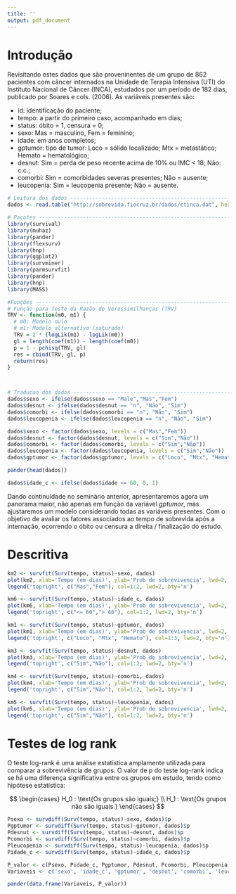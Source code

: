 ```yaml
---
title: ''
output: pdf_document
---
```


\newpage

# Introdução

  Revisitando estes dados que são proveninentes de um grupo de 862 pacientes com câncer internados na Unidade de Terapia Intensiva (UTI) do Instituto Nacional de Câncer (INCA), estudados por um período de 182 dias, publicado por Soares e cols. (2006). As variáveis presentes são:

 - id: identificação do paciente;
 - tempo: a partir do primeiro caso, acompanhado em dias;
 - status: óbito = 1, censura = 0;
 - sexo: Mas = masculino, Fem = feminino;
 - idade: em anos completos;
 - gptumor: 	tipo de tumor: Loco = sólido localizado; Mtx = metastático; Hemato = hematológico;
 - desnut: Sim = perda de peso recente acima de 10% ou IMC < 18; Não: c.c.;
 - comorbi: Sim = comorbidades severas presentes; Não = ausente;
 - leucopenia: Sim = leucopenia presente; Não = ausente.


```r
# Leitura dos dados -------------------------------------------------------
dados <- read.table("http://sobrevida.fiocruz.br/dados/ctinca.dat", header = TRUE)

# Pacotes -----------------------------------------------------------------
library(survival)
library(muhaz)
library(pander)
library(flexsurv)
library(hnp)
library(ggplot2)
library(survminer)
library(parmsurvfit)
library(pander)
library(hnp)
library(MASS)

#Funções -----------------------------------------------------------------
# Função para Teste da Razão de Verossimilhanças (TRV)
TRV <- function(m0, m1) {
  # m0: Modelo nulo
  # m1: Modelo alternativo (saturado)
  TRV = 2 * (logLik(m1) - logLik(m0))
  gl = length(coef(m1)) - length(coef(m0))
  p = 1 - pchisq(TRV, gl)
  res = cbind(TRV, gl, p)
  return(res)
}



# Traducao dos dados ------------------------------------------------------
dados$sexo <- ifelse(dados$sexo == "Male","Mas","Fem")
dados$desnut <- ifelse(dados$desnut == "n", "Não", "Sim")
dados$comorbi <- ifelse(dados$comorbi == "n", "Não", "Sim")
dados$leucopenia <- ifelse(dados$leucopenia == "n", "Não", "Sim")

dados$sexo <- factor(dados$sexo, levels = c("Mas","Fem"))
dados$desnut <- factor(dados$desnut, levels = c("Sim","Não"))
dados$comorbi <- factor(dados$comorbi, levels = c("Sim","Não"))
dados$leucopenia <- factor(dados$leucopenia, levels = c("Sim","Não"))
dados$gptumor <- factor(dados$gptumor, levels = c("Loco", "Mtx", "Hemato"))

pander(head(dados))

dados$idade_c <- ifelse(dados$idade <= 60, 0, 1)
```

Dando continuidade no seminário anterior, apresentaremos agora um panorama maior, não apenas em função da variável $\textit{gptumor}$, mas ajustaremos um modelo considerando todas as variáveis presentes. Com o objetivo de avaliar os fatores associados ao tempo de sobrevida após a internação, ocorrendo o óbito ou censura a direita / finalização do estudo.

# Descritiva

```r
km2 <- survfit(Surv(tempo, status)~sexo, dados)
plot(km2, xlab='Tempo (em dias)', ylab='Prob de sobrevivencia', lwd=2, col=1:2, main='Sexo')
legend('topright', c("Mas","Fem"), col=1:2, lwd=2, bty='n')

km6 <- survfit(Surv(tempo, status)~idade_c, dados)
plot(km6, xlab='Tempo (em dias)', ylab='Prob de sobrevivencia', lwd=2, col=1:2, main='Idade Categorica')
legend('topright', c("<= 60","> 60"), col=1:2, lwd=2, bty='n')
```


```r
km1 <- survfit(Surv(tempo, status)~gptumor, dados)
plot(km1, xlab='Tempo (em dias)', ylab='Prob de sobrevivencia', lwd=2, col=1:3, main='Tumores')
legend('topright', c("Loco", "Mtx", "Hemato"), col=1:3, lwd=2, bty='n')

km3 <- survfit(Surv(tempo, status)~desnut, dados)
plot(km3, xlab='Tempo (em dias)', ylab='Prob de sobrevivencia', lwd=2, col=1:2, main='Desnutrição')
legend('topright', c("Sim","Não"), col=1:2, lwd=2, bty='n')
```


```r
km4 <- survfit(Surv(tempo, status)~comorbi, dados)
plot(km4, xlab='Tempo (em dias)', ylab='Prob de sobrevivencia', lwd=2, col=1:2, main='Comorbidade')
legend('topright', c("Sim","Não"), col=1:2, lwd=2, bty='n')

km5 <- survfit(Surv(tempo, status)~leucopenia, dados)
plot(km5, xlab='Tempo (em dias)', ylab='Prob de sobrevivencia', lwd=2, col=1:2, main='Leucopenia')
legend('topright', c("Sim","Não"), col=1:2, lwd=2, bty='n')
```



\newpage

# Testes de log rank

O teste log-rank é uma análise estatística amplamente utilizada para comparar a sobrevivência de grupos. O valor de p do teste log-rank indica se há uma diferença significativa entre os grupos em estudo, tendo como hipótese estatística:

$$
\begin{cases}
H_0 : \text{Os grupos são iguais;} \\
H_1 : \text{Os grupos não são iguais.}
\end{cases}
$$

```r
Psexo <- survdiff(Surv(tempo, status)~sexo, dados)$p
Pgptumor <- survdiff(Surv(tempo, status)~gptumor, dados)$p
Pdesnut <- survdiff(Surv(tempo, status)~desnut, dados)$p
Pcomorbi <- survdiff(Surv(tempo, status)~comorbi, dados)$p
Pleucopenia <- survdiff(Surv(tempo, status)~leucopenia, dados)$p
Pidade_c <- survdiff(Surv(tempo, status)~idade_c, dados)$p

P_valor <- c(Psexo, Pidade_c, Pgptumor, Pdesnut, Pcomorbi, Pleucopenia)
Variaveis <- c('sexo', 'idade_c', 'gptumor', 'desnut', 'comorbi', 'leucopenia')

pander(data.frame(Variaveis, P_valor))
```




